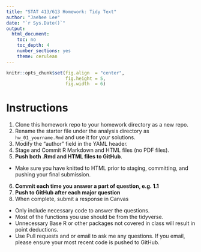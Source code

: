 ```yaml
---
title: "STAT 413/613 Homework: Tidy Text"
author: "Jaehee Lee"
date: "`r Sys.Date()`"
output:
  html_document:
    toc: no
    toc_depth: 4
    number_sections: yes
    theme: cerulean
---
```


```r
knitr::opts_chunk$set(fig.align  = "center",
                      fig.height = 5, 
                      fig.width  = 6)
```

# Instructions {-}
1. Clone this homework repo to your homework directory as a new repo.
2. Rename the starter file under the analysis directory as `hw_01_yourname.Rmd` and use it for your solutions.   
3. Modify the "author" field in the YAML header.  
4. Stage and Commit R Markdown and HTML files (no PDF files).   
5. **Push both .Rmd and HTML files to GitHub**.   
- Make sure you have knitted to HTML prior to staging, committing, and pushing your final submission.  
6. **Commit each time you answer a part of question, e.g. 1.1**   
7. **Push to GitHub after each major question**   
8. When complete, submit a response in Canvas  

- Only include necessary code to answer the questions.
- Most of the functions you use should be from the tidyverse. 
- Unnecessary Base R or other packages not covered in class will result in point deductions.
- Use Pull requests and or email to ask me any questions. If you email, please ensure your most recent code is pushed to GitHub.



